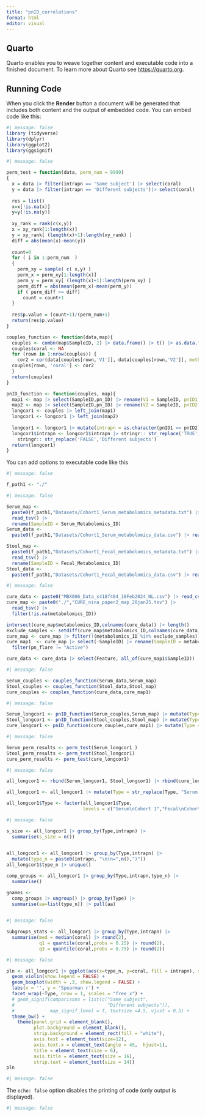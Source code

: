 ```yaml
---
title: "pnID_correlations"
format: html
editor: visual
---
```


## Quarto

Quarto enables you to weave together content and executable code into a finished document. To learn more about Quarto see <https://quarto.org>.

## Running Code

When you click the **Render** button a document will be generated that includes both content and the output of embedded code. You can embed code like this:

```r
#| message: false
library (tidyverse)
library(dplyr)
library(ggplot2)
library(ggsignif)
```

```r
#| message: false

perm_test = function(data, perm_num = 9999)
{
  x = data |> filter(intrapn == 'Same subject') |> select(coral)
  y = data |> filter(intrapn == 'Different subjects')|> select(coral)
  
  res = list()
  x=x[!is.na(x)]
  y=y[!is.na(y)]
  
  xy_rank = rank(c(x,y))
  x = xy_rank[1:length(x)]
  y = xy_rank[ (length(x)+1):length(xy_rank) ]
  diff = abs(mean(x)-mean(y))
  
  count=0
  for ( i in 1:perm_num  )
  {
    perm_xy = sample( c( x,y) )
    perm_x = perm_xy[1:length(x)]
    perm_y = perm_xy[ (length(x)+1):length(perm_xy) ]
    perm_diff = abs(mean(perm_x)-mean(perm_y))
    if ( perm_diff >= diff)
      count = count+1
  }
  
  res$p.value = (count+1)/(perm_num+1)
  return(res$p.value)
}
```

```r

couples_function <- function(data,map){
  couples <- combn(map$SampleID, 2) |> data.frame() |> t() |> as.data.frame()
  couples$coral <- NA
  for (rown in 1:nrow(couples)) {
    cor2 = cor(data[couples[rown,'V1']], data[couples[rown,'V2']], method = "spearman")
  couples[rown, 'coral'] <- cor2
  }
  return(couples)
}
```

```r

pnID_function <- function(couples, map){
  map1 <- map |> select(SampleID,pn_ID) |> rename(V1 = SampleID, pnID1 = pn_ID)
  map2 <- map |> select(SampleID,pn_ID) |> rename(V2 = SampleID, pnID2 = pn_ID)
  longcor1 <- couples |> left_join(map1)
  longcor1 <- longcor1 |> left_join(map2)
  
  longcor1 <- longcor1 |> mutate(intrapn = as.character(pnID1 == pnID2))
  longcor1$intrapn <- longcor1$intrapn |> stringr:: str_replace('TRUE','Same subject') |> 
    stringr:: str_replace('FALSE','Different subjects')
  return(longcor1)
}
```

You can add options to executable code like this

```r
#| message: false

f_path1 <- "./"
```

```r
#| message: false

Serum_map <- 
  paste0(f_path1,"Datasets/Cohort1_Serum_metabolomics_metadata.txt") |> 
  read_tsv() |>
  rename(SampleID = Serum_Metabolomics_ID)
Serum_data <- 
  paste0(f_path1,"Datasets/Cohort1_Serum_metabolomics_data.csv") |> read_csv()

Stool_map <- 
  paste0(f_path1,"Datasets/Cohort1_Fecal_metabolomics_metadata.txt") |> 
  read_tsv() |>
  rename(SampleID = Fecal_Metabolomics_ID)
Stool_data <- 
  paste0(f_path1,"Datasets/Cohort1_Fecal_metabolomics_data.csv") |> read_csv()
```

```r
#| message: false

cure_data <- paste0("MBX006_Data_s418f404_18Feb2024_NL.csv") |> read_csv()
cure_map <- paste0("./","CURE_nina_paper2_map_20jan25.tsv") |> 
  read_tsv() |> 
  filter(!is.na(metabolomics_ID))

intersect(cure_map$metabolomics_ID,colnames(cure_data)) |> length()
exclude_samples <- setdiff(cure_map$metabolomics_ID,colnames(cure_data))
cure_map <- cure_map |> filter(!(metabolomics_ID %in% exclude_samples))
cure_map1  <- cure_map |> select(-SampleID) |> rename(SampleID = metabolomics_ID) |> 
  filter(pn_flare != "Active")

cure_data <- cure_data |> select(Feature, all_of(cure_map1$SampleID))
```

```r
#| message: false

Serum_couples <- couples_function(Serum_data,Serum_map) 
Stool_couples <- couples_function(Stool_data,Stool_map)
cure_couples <- couples_function(cure_data,cure_map1)
```

```r
#| message: false

Serum_longcor1 <- pnID_function(Serum_couples,Serum_map) |> mutate(Type = "Serum")
Stool_longcor1 <- pnID_function(Stool_couples,Stool_map) |> mutate(Type = "Fecal")
cure_longcor1 <- pnID_function(cure_couples,cure_map1) |> mutate(Type = "Cohort 2")
```

```r
#| message: false

Serum_perm_results <- perm_test(Serum_longcor1 )
Stool_perm_results <- perm_test(Stool_longcor1)
cure_perm_results <- perm_test(cure_longcor1)

```

```r
#| message: false

all_longcor1 <- rbind(Serum_longcor1, Stool_longcor1) |> rbind(cure_longcor1) 

all_longcor1 <- all_longcor1 |> mutate(Type = str_replace(Type, "Serum|Fecal", paste0(Type,"\nCohort 1")))

all_longcor1$Type <- factor(all_longcor1$Type, 
                            levels = c("Serum\nCohort 1","Fecal\nCohort 1","Cohort 2"))

```

```r
#| message: false

s_size <- all_longcor1 |> group_by(Type,intrapn) |> 
  summarise(s_size = n())
  

all_longcor1 <- all_longcor1 |> group_by(Type,intrapn) |> 
  mutate(type_n = paste0(intrapn, "\n(n=",n(),")"))
all_longcor1$type_n |> unique()

comp_groups <- all_longcor1 |> group_by(Type,intrapn,type_n) |> 
  summarise()

gnames <- 
  comp_groups |> ungroup() |> group_by(Type) |> 
  summarise(aa=list(type_n)) |> pull(aa)
  
```

```r
#| message: false

subgroups_stats <- all_longcor1 |> group_by(Type,intrapn) |> 
  summarise(med = median(coral) |> round(2),
            q1 = quantile(coral,probs = 0.25) |> round(2),
            q3 = quantile(coral,probs = 0.75) |> round(2))
```

```r
#| message: false

pln <- all_longcor1 |> ggplot(aes(x=type_n, y=coral, fill = intrapn), show.legend = FALSE) + 
  geom_violin(show.legend = FALSE) +
  geom_boxplot(width = .3, show.legend = FALSE) +   
  labs(x = '', y = 'Spearman r') +
  facet_wrap(~Type, nrow = 1, scales = "free_x") +
  # geom_signif(comparisons = list(c("Same subject",
  #                                  "Different subjects")),
  #             map_signif_level = T, textsize =4.5, vjust = 0.5) +
  theme_bw() + 
    theme(panel.grid = element_blank(),
          plot.background = element_blank(),
          strip.background = element_rect(fill = "white"),
          axis.text = element_text(size=12),
          axis.text.x = element_text(angle = 45,  hjust=1),
          title = element_text(size = 6),
          axis.title = element_text(size = 16),
          strip.text = element_text(size = 14)) 
pln
```

```r
#| message: false

```

The `echo: false` option disables the printing of code (only output is displayed).

```r
#| message: false


```
